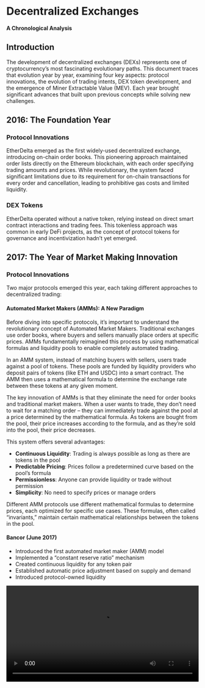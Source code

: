 # Decentralized Exchanges
**A Chronological Analysis**

## Introduction

The development of decentralized exchanges (DEXs) represents one of cryptocurrency's most fascinating evolutionary paths. This document traces that evolution year by year, examining four key aspects: protocol innovations, the evolution of trading intents, DEX token development, and the emergence of Miner Extractable Value (MEV). Each year brought significant advances that built upon previous concepts while solving new challenges.

## 2016: The Foundation Year

### Protocol Innovations
EtherDelta emerged as the first widely-used decentralized exchange, introducing on-chain order books. This pioneering approach maintained order lists directly on the Ethereum blockchain, with each order specifying trading amounts and prices. While revolutionary, the system faced significant limitations due to its requirement for on-chain transactions for every order and cancellation, leading to prohibitive gas costs and limited liquidity.

### DEX Tokens
EtherDelta operated without a native token, relying instead on direct smart contract interactions and trading fees. This tokenless approach was common in early DeFi projects, as the concept of protocol tokens for governance and incentivization hadn't yet emerged.

## 2017: The Year of Market Making Innovation

### Protocol Innovations
Two major protocols emerged this year, each taking different approaches to decentralized trading:

#### Automated Market Makers (AMMs): A New Paradigm

Before diving into specific protocols, it's important to understand the revolutionary concept of Automated Market Makers. Traditional exchanges use order books, where buyers and sellers manually place orders at specific prices. AMMs fundamentally reimagined this process by using mathematical formulas and liquidity pools to enable completely automated trading.

In an AMM system, instead of matching buyers with sellers, users trade against a pool of tokens. These pools are funded by liquidity providers who deposit pairs of tokens (like ETH and USDC) into a smart contract. The AMM then uses a mathematical formula to determine the exchange rate between these tokens at any given moment.

The key innovation of AMMs is that they eliminate the need for order books and traditional market makers. When a user wants to trade, they don't need to wait for a matching order – they can immediately trade against the pool at a price determined by the mathematical formula. As tokens are bought from the pool, their price increases according to the formula, and as they're sold into the pool, their price decreases.

This system offers several advantages:

- **Continuous Liquidity**: Trading is always possible as long as there are tokens in the pool
- **Predictable Pricing**: Prices follow a predetermined curve based on the pool's formula
- **Permissionless**: Anyone can provide liquidity or trade without permission
- **Simplicity**: No need to specify prices or manage orders

Different AMM protocols use different mathematical formulas to determine prices, each optimized for specific use cases. These formulas, often called "invariants," maintain certain mathematical relationships between the tokens in the pool.

#### Bancor (June 2017)

   - Introduced the first automated market maker (AMM) model
   - Implemented a "constant reserve ratio" mechanism
   - Created continuous liquidity for any token pair
   - Established automatic price adjustment based on supply and demand
   - Introduced protocol-owned liquidity

<video width="100%" height="auto" controls>
    <source src="../../animations/media/videos/bancor/480p15/BancorCRRExplainer.mp4" type="video/mp4">
    Your browser does not support the video tag.
</video>

#### 0x Protocol (August 2017)

   - Built upon and improved the order book model
   - Introduced off-chain order relay with on-chain settlement
   - Developed sophisticated filler mechanisms for order execution
   - Enabled cross-platform arbitrage and liquidity provision

<video width="100%" height="auto" controls>
    <source src="../../animations/media/videos/filler/480p15/Fillers.mp4" type="video/mp4">
    Your browser does not support the video tag.
</video>

### DEX Tokens
The year 2017 marked a crucial turning point in DEX tokenomics with the introduction of two influential token models:

Bancor Network Token (BNT) served as the world's first smart token, introducing several important concepts:

![BNT Token Price](../../images/charts/BNT.png)

* Network Hub: BNT functioned as an intermediary currency for all trades within the Bancor network. When users wanted to exchange one token for another, the trade would automatically route through BNT, creating a unified liquidity network.
* Automated Price Discovery: The token worked with Bancor's smart contracts to maintain continuous liquidity and automated price discovery through the constant reserve ratio mechanism.
* Protocol-Owned Liquidity: BNT introduced the concept of protocol-owned liquidity, where the token itself served as a reserve currency backing all trading pairs.
* Price Stability Mechanism: The smart contract automatically adjusted BNT supply based on market demand, attempting to maintain price stability through algorithmic market making.
* Liquidity incentivization: BNT was used for liquidity mining rewards, where liquidity providers would earn BNT tokens for contributing to pools. 

The 0x Protocol Token (ZRX) introduced a different approach focused on governance and coordination:

![0x Token Price](../../images/charts/0x.png)

* Governance Rights: ZRX holders could vote on protocol upgrades, parameter adjustments, and other important protocol decisions, establishing one of the first examples of on-chain governance in DeFi.
* Relayer Fee Payment: The token served as the primary medium for paying trading fees to relayers who facilitated order matching and execution in the 0x ecosystem.
* Staking Incentives: Market makers and relayers could stake ZRX tokens to earn additional protocol fees, creating an economic alignment between network participants.
* Cross-Platform Standardization: ZRX helped standardize trading fees and incentives across different platforms building on the 0x protocol, creating a unified economic model for the ecosystem.

These two token models influenced many subsequent DEX tokens, with projects often adopting and modifying elements from both approaches. The BNT model influenced later automated market maker protocols, while ZRX's governance and fee-sharing approach became a standard feature in many DeFi protocols.

### Trading Intents
The early form of trading intents emerged through 0x v1's order format, which represented one of the first attempts to standardize how trading desires could be expressed on-chain. Each order was composed as a structured message containing specific fields that defined the exact parameters of the trade:

```solidity
struct Order {
    address maker;           // Address creating the order
    address taker;           // Address allowed to fill the order (or 0 for anyone)
    address makerToken;      // Token being offered by the maker
    address takerToken;      // Token being requested by the maker
    uint256 makerTokenAmount;// Amount of maker token being offered
    uint256 takerTokenAmount;// Amount of taker token being requested
    uint256 expirationUnixTimestampSec;  // When the order expires
    uint256 salt;           // Unique number to prevent duplicate orders
}
```

These early orders were signed messages that included several important characteristics:

Order Creation and Signing:

- Makers would construct an order with the above parameters
- The order would be signed using the maker's private key
- The signed order could be shared off-chain through relayers
- The signature proved the maker's intent to trade under these exact conditions

Order Matching Requirements:

- Orders could only be executed exactly as specified
- No partial fills were initially supported
- Price slippage protection was manual through exact amounts
- Orders were strictly bilateral, requiring exact token pair matches

Limitations of this Early Model:

- No flexibility in execution path or price
- Could not adapt to changing market conditions
- Required exact matching of maker and taker amounts
- No support for complex trading strategies or routing

This rigid structure was a direct reflection of how traditional centralized exchanges operated, essentially trying to recreate their order book model in a decentralized way. While limited by today's standards, this format established several important concepts that would influence future intent specifications:

1. Cryptographic Proof of Intent
- Orders were signed messages that proved the maker's desire to trade
- Signatures could be verified on-chain during settlement
- This created a trustless way to express trading desires

2. Off-chain Relay with On-chain Settlement
- Orders could be shared and matched off-chain
- Only successful matches needed on-chain transactions
- This pattern would influence future intent distribution systems

3. Time-Bound Validity
- Orders included expiration timestamps
- This protected makers from stale orders
- Introduced the concept of time-limited intents

4. Permissioned Execution
- Orders could specify allowed takers
- This enabled private order flow
- Laid groundwork for more sophisticated access controls

The limitations of this early intent format would drive innovation in subsequent years, leading to more flexible and sophisticated ways of expressing trading desires. The industry would gradually move away from exact orders toward more abstract expressions of trading intent that could adapt to market conditions and find optimal execution paths.

### Notable Hacks and Security Incidents
The growing popularity of decentralized exchanges in 2017 attracted increasing attention from attackers, culminating in several significant security incidents. The most notable attack occurred in December 2017 when hackers compromised EtherDelta's DNS server. Rather than attempting to breach the smart contracts directly, the attackers created a sophisticated phishing scheme by replacing the legitimate EtherDelta interface with a malicious clone. When users visited what appeared to be the correct website, they were actually interacting with a fake interface designed to harvest their private keys.

The EtherDelta incident proved particularly instructive for the DEX ecosystem. While the underlying smart contracts remained secure throughout the attack, the incident revealed how centralized components like DNS servers and web interfaces could become critical vulnerabilities in otherwise decentralized systems. The attack resulted in significant user losses and demonstrated that security considerations needed to extend beyond smart contract code to encompass the entire user interaction layer.

This incident influenced subsequent DEX development in several ways. First, it highlighted the importance of secure frontend deployment practices. Second, it encouraged the development of multiple independent interfaces for accessing DEX protocols, reducing reliance on any single frontend. Finally, it emphasized the need for better user education about checking contract addresses and verifying transaction details before signing.

## 2018: The Year of Market Making Evolution

### Protocol Innovations

2018 marked a transformative period in DEX development as the industry moved beyond simple order book models to explore more sophisticated market-making mechanisms.

#### Uniswap v1
Hayden Adams introduced Uniswap v1 near the end of 2018, fundamentally changing how decentralized trading could work. The protocol's constant product market maker formula (x * y = k) represented a breakthrough in automated market making. Unlike previous DEXs that tried to replicate traditional order book systems on-chain, Uniswap took a radically different approach. 

The constant product formula created a continuous pricing curve where trades of any size could always execute, with prices automatically adjusting based on the relative quantities of tokens in the pool. This elegant mathematical solution addressed several critical challenges that had plagued earlier DEXs:

First, it dramatically reduced gas costs by eliminating the need to store and update order books on-chain. Every trade required only a simple calculation based on current pool balances. Second, it democratized market making by allowing any user to become a liquidity provider by depositing pairs of tokens. Third, it provided guaranteed liquidity at every price point, eliminating the problem of sparse order books that had made trading on earlier DEXs unreliable.

Notably, Uniswap v1 launched without a protocol token, relying solely on trading fees (0.3%) to incentivize liquidity provision. While this demonstrated that DEXs could operate sustainably without tokens, this design choice would later prove problematic during DeFi Summer in 2020. Without a token-based incentive system, Uniswap found itself vulnerable to competitive liquidity extraction by protocols that could offer additional token rewards. This limitation would eventually lead to the creation of the UNI token, but not before significant liquidity had migrated to competing protocols.

<video width="100%" height="auto" controls>
    <source src="../../animations/media/videos/univ1/480p15/ConstantProductExplainer.mp4" type="video/mp4">
    Your browser does not support the video tag.
</video>

#### Kyber Network
Early 2018 saw the mainnet launch of Kyber Network, which introduced a novel reserve system for on-chain liquidity. Instead of using a single market-making mechanism, Kyber allowed different entities to create specialized reserve smart contracts, each implementing its own pricing strategy. This flexibility enabled professional market makers to use sophisticated pricing models while still allowing automated market making through simpler strategies.

The Kyber Network Crystal (KNC) token played a central role in the protocol's operations. Market makers needed to maintain KNC deposits to operate reserves, creating natural demand. The protocol also implemented a fee-sharing mechanism where trading fees were used to buy and burn KNC, creating deflationary pressure. This token model demonstrated how protocol tokens could align incentives between traders, market makers, and token holders.

![KNC Token Performance](../../images/charts/KNC.png)

#### IDEX
IDEX gained significant traction in 2018 with its hybrid approach to decentralized trading. While maintaining on-chain settlement for security, IDEX used off-chain order matching to improve throughput and user experience. The IDEX token implemented a staking mechanism where node operators had to stake tokens to participate in transaction processing, with stakers receiving a portion of trading fees. This created a direct link between protocol success and token holder rewards, while also providing security through potential stake slashing for misbehavior.

![IDEX Token Performance](../../images/charts/IDEX.png)

### Trading Intents Evolution

In 2018, several protocols pushed forward the evolution of trading intents, moving beyond the basic limit orders that characterized early DEXs.

0x Protocol led many of these innovations through their v2 release. They introduced meta-transactions, which they called "forwarding contracts." These contracts allowed users to delegate their transaction execution to third parties who would cover gas costs. This was particularly significant because gas costs were a major barrier to DEX adoption at the time. When a user wanted to make a trade but didn't have ETH for gas, relayers could execute the trade on their behalf and either build the gas cost into the trade or charge a separate fee.

Radar Relay, building on the 0x Protocol, pioneered more sophisticated order types. They introduced the concept of partial fill orders with minimum execution quantities. This meant traders could specify that they wanted to buy 1000 tokens but would accept as few as 100 tokens in a single fill. This flexibility was important for large orders that might need to be filled across multiple trades.

Kyber Network contributed to intent evolution through their reserve system. Their architecture allowed for conditional execution based on external price feeds. Market makers running Kyber reserves could implement sophisticated pricing strategies that took into account data from various oracles, enabling more dynamic and market-responsive trading.

The concept of Time-Weighted Average Price (TWAP) orders began to emerge through early experiments on IDEX. While not fully automated TWAP execution as we know it today, IDEX introduced the ability to spread large orders over time through their hybrid order book system. This helped traders minimize their price impact by breaking up large trades into smaller pieces.

Multi-hop trades across different liquidity pools were first implemented by Bancor through their Smart Token system. Because every token in their network was connected through BNT, traders could execute trades between any two tokens by routing through BNT. This was an early predecessor to the automated routing systems that would become common in later years.

These innovations in trading intents were significant because they showed how DEXs could move beyond simply replicating centralized exchange functionality and start offering new types of trading experiences that were uniquely enabled by blockchain technology. The ability to express more sophisticated trading intents also laid important groundwork for the intent-based systems that would emerge in later years.

### Academic Foundations
2018 marked the beginning of serious academic research into DEX design. Researchers began analyzing the mathematical properties of different market-making approaches, producing formal proofs about their behavior and limitations. This research proved crucial for future innovations, particularly in understanding how different pricing curves could be optimized for specific use cases.

### Early MEV Awareness
While the term "MEV" (Miner Extractable Value) hadn't yet been coined, 2018 saw the first systematic exploitation of transaction ordering on decentralized exchanges. These early patterns emerged as traders began to understand how the deterministic nature of AMMs could be used for profit.

The first widely recognized form of exploitation came through what we now call sandwich attacks. Traders discovered they could maximize profits by placing two transactions: one immediately before and one immediately after a target transaction. Here's how it worked: when they observed a large trade pending in the mempool, they would:

1. Place a trade in the same direction as the target trade, pushing the price in that direction
2. Let the target transaction execute at the worse price
3. Reverse their position after the target trade, profiting from the price movement

This pattern was particularly effective on Uniswap v1 because of its constant product formula. The formula's deterministic nature meant attackers could precisely calculate their potential profit before executing the sandwich attack. Furthermore, the lack of slippage protection in many early trading contracts made users particularly vulnerable.

Beyond sandwich attacks, traders also began to understand how they could extract value through back-running - placing their transactions immediately after others to profit from the information contained in those transactions. For instance, if someone made a profitable arbitrage trade, others could copy that trade in the same block by paying higher gas fees.

Gas price auctions emerged as an important mechanic during this period. Traders began engaging in "gas wars," repeatedly outbidding each other with higher gas prices to ensure their transactions would be included before others. This revealed how miners (now validators) could extract value simply by ordering transactions in their blocks.

The community's response to these early exploits was mixed. Some viewed them as a natural part of an efficient market, while others saw them as a form of front-running that needed to be addressed. This debate would later influence the development of various MEV protection mechanisms.

Researchers at Cornell Tech and other institutions began studying these phenomena in 2018, though their work wouldn't be published until later. They started developing formal models to understand how much value could be extracted through transaction ordering, laying the groundwork for what would later be termed MEV.
These early experiences with transaction ordering exploitation had several lasting impacts on DEX design:

1. Development of slippage protection mechanisms became standard
2. Increased focus on transaction privacy and ordering fairness
3. Recognition that miners/validators were becoming critical actors in the DEX ecosystem
4. Understanding that economic incentives needed to account for these new forms of value extraction

This emerging awareness of MEV-like behaviors in 2018 was crucial because it helped the DeFi community understand that transaction ordering wasn't just a technical consideration - it was fundamentally an economic and game theoretic challenge that would need innovative solutions.

### Hacks
The most significant security breach of 2018 occurred in July when Bancor suffered a $23.5 million hack. Attackers managed to compromise a wallet with smart contract upgrade privileges, demonstrating how administrative functions intended for protocol maintenance could become attack vectors. The incident gained particular attention when Bancor used their admin controls to freeze $10 million worth of stolen BNT tokens.

The Bancor hack sparked intense debate within the cryptocurrency community about the true nature of decentralization. The protocol's ability to freeze tokens, while preventing further losses, suggested a degree of centralized control that many viewed as contradicting fundamental DeFi principles. This tension between security and decentralization would influence future protocol designs, leading to more sophisticated governance and upgrade mechanisms.

Throughout 2018, several smaller but noteworthy security incidents occurred involving malicious token contracts. Attackers created tokens with manipulated transfer functions that could exploit assumptions in DEX smart contracts. These incidents highlighted the need for robust token integration standards and more thorough security checks when interacting with arbitrary tokens.

#### Security Lessons Learned
The security incidents of 2018 taught several crucial lessons that would shape future DEX development:

1. Administrative Functions: Upgrade mechanisms and admin privileges needed to be carefully designed with robust access controls, time locks, and multi-signature requirements.

2. Token Integration: DEXs needed to implement comprehensive safety checks when interacting with arbitrary tokens, leading to the development of more sophisticated token standards and security practices.

3. Centralization Risks: The balance between maintaining protocol security and achieving true decentralization emerged as a fundamental challenge in DEX design.

4. Smart Contract Simplicity: The relative security of simple, focused smart contracts compared to more complex systems encouraged a "security through simplicity" approach in early protocol design.

The security challenges faced during this period laid important groundwork for the more sophisticated security practices that would emerge as DeFi grew more complex in subsequent years.

Let me write a comprehensive section about 2019, which was a year of refinement and preparation for the DeFi explosion that would follow.

## 2019: The Year of Infrastructure Development

### Protocol Innovation

2019 saw DEX protocols focusing on improving infrastructure and solving fundamental technical challenges. Uniswap v1's success had demonstrated the viability of AMMs, leading other protocols to experiment with variations on this model.

dYdX launched their perpetual trading protocol, introducing a significant innovation in DEX design. Unlike spot trading DEXs, dYdX implemented an off-chain order book with on-chain settlement specifically designed for margin trading and perpetual futures. Their protocol used a hybrid approach where orders were matched off-chain but all positions, collateral, and settlements remained fully on-chain.

Loopring introduced zkRollup technology for DEX scaling, becoming one of the first protocols to implement zero-knowledge proofs for trading. This allowed them to move computation off-chain while maintaining security through cryptographic proofs, significantly increasing potential throughput and reducing gas costs.

### Trading Intents Evolution

Trading intents became more sophisticated in 2019 as protocols began implementing more complex order types. dYdX introduced stop-loss and take-profit orders for their perpetual trading platform, marking the first time these traditional trading tools were available in a decentralized environment.

Loopring's v3 protocol introduced request batching, where multiple trading intents could be combined into a single settlement. This not only improved efficiency but also provided better protection against front-running by making it harder to identify individual trades within a batch.

The 0x protocol continued evolving their order format, introducing conditional orders that could execute based on price feeds and other on-chain data. This laid important groundwork for the more sophisticated intent-based systems that would emerge in later years.

### MEV Evolution

2019 was the year when MEV began to be understood as a systemic issue rather than just isolated incidents. Researchers at Cornell Tech and IC3 started formal analysis of what they termed "front-running as a service," documenting how miners could extract value by reordering transactions.

Phil Daian and his colleagues published their seminal paper "Flash Boys 2.0," which formally introduced the concept of Miner Extractable Value. This research demonstrated how blockchain mechanics could be exploited for profit and showed that these opportunities were inherent to how blockchains ordered transactions.

In response, protocols began implementing various MEV protection mechanisms. Loopring's zkRollup implementation provided some natural MEV protection through transaction batching, while other protocols experimented with commit-reveal schemes to hide trading information.

### Token Evolution

2019 saw experiments with more sophisticated token models as protocols tried to create sustainable economics. Loopring's LRC token introduced a novel staking mechanism where protocol fees were distributed to stakers, creating a direct link between protocol usage and token value.

Synthetix, while not strictly a DEX, introduced innovative token economics that would influence later DEX designs. Their SNX staking model, where stakers earned trading fees but had to maintain collateral ratios, demonstrated how token mechanics could create aligned incentives for protocol stability.

### Notable Hacks and Security Incidents

While 2019 saw fewer dramatic hacks than previous years, several significant security incidents occurred. The most notable was the bZx flash loan incident, where attackers exploited price oracle vulnerabilities to manipulate trading prices. While the monetary loss was relatively small, this incident previewed the flash loan attacks that would become more common in subsequent years.

Synthetix experienced a critical vulnerability in June 2019 when a trading bot exploited a price feed error to generate over $1 billion in paper profits. While Synthetix worked with the bot operator to reverse the trades, this incident highlighted the importance of robust price oracle systems in DEX design.

The relative scarcity of major hacks in 2019 likely resulted from increased focus on security and audit practices. Protocols began implementing more thorough testing procedures and longer audit periods before deployment. Additionally, bug bounty programs became more common, with protocols actively incentivizing security researchers to find vulnerabilities before they could be exploited.

## 2020: The Year of Specialized Solutions

### Protocol Innovations
This year saw multiple significant protocol launches:

1. Uniswap v2:
   - Added price oracles
   - Introduced flash swap functionality
   - Improved gas efficiency
   - Better token decimal handling
   - Implemented protocol fee mechanisms

2. Curve Finance:
   - Introduced the StableSwap formula
   - Optimized for similar-valued tokens
   - Achieved extremely efficient stablecoin trading
   - Pioneered vote-escrow tokenomics

3. Balancer:
   - Enabled multiple tokens in single pools
   - Introduced customizable token weights
   - Implemented dynamic fee adjustment
   - Created portfolio rebalancing functionality

### DEX Tokens
Vote-escrow tokenomics emerged through Curve's veCRV model, which would become a standard across DeFi. This introduced:
- Time-weighted governance rights
- Enhanced fee sharing mechanisms
- Liquidity mining incentives
- Protocol-owned liquidity concepts

### Trading Intents
Proto-intents emerged during this period:
- Abstract trade specifications
- Multi-hop execution capabilities
- Price-aware routing
- Early MEV protection mechanisms

### MEV Evolution
The concept of MEV became more widely recognized, leading to:
- Increased awareness of frontrunning risks
- Development of basic MEV protection mechanisms
- Emergence of MEV extraction tools
- Growing focus on fair ordering solutions

## 2021: The Capital Efficiency Revolution

### Protocol Innovations
Uniswap v3 transformed the space with concentrated liquidity:
- Custom price ranges for liquidity provision
- Significantly higher capital efficiency
- Multiple fee tiers
- Advanced oracle functionality
- Non-fungible liquidity positions

### MEV Evolution
MEV awareness and solutions matured:
- Development of flashbots
- Emergence of MEV-aware designs
- Implementation of protected transaction pools
- Growing sophistication of MEV extraction

## 2022: The Year of Accessibility and Cross-Chain Innovation

### Protocol Innovations
Trader Joe's Liquidity Book simplified concentrated liquidity:
- Discrete bins for liquidity provision
- More predictable fee generation
- Simplified position management
- Enhanced gas efficiency
- Unified liquidity ranges

### Trading Intents
Modern intents emerged:
- High-level trade objectives
- Solver-based execution
- Cross-chain awareness
- Unified liquidity access

### MEV Evolution
Cross-chain MEV emerged:
- Multi-chain extraction opportunities
- Cross-chain arbitrage development
- Specialized MEV infrastructure
- Enhanced protection mechanisms

## 2023: The Year of Optimization

### Protocol Innovations
Carbon introduced logarithmic market making:
- Logarithmic pricing curves
- Asset-specific optimization
- Better volatility handling
- More efficient capital usage
- Dynamic curve adjustment

### Cross-Chain Integration
The space evolved beyond single-chain solutions:
- Cross-chain liquidity bridges
- Unified liquidity pools
- Chain-specific adaptations
- Hybrid liquidity models

### MEV Evolution
MEV solutions became more sophisticated:
- Intent-centric MEV protection
- Cross-chain MEV mitigation
- Advanced orderflow auctions
- Democratic MEV distribution

## Conclusion

The evolution of DEXs from 2016 to 2023 shows a remarkable progression from simple on-chain order books to sophisticated, multi-chain market-making systems. Each year brought significant innovations across protocol design, trading intents, tokenomics, and MEV handling. This evolution hasn't been linear - different approaches emerged to solve different problems, and older models haven't been entirely replaced. Instead, we've seen a diversification of solutions, each optimized for specific use cases and requirements.

The future of DEX design will likely continue to see specialized solutions emerge alongside improvements to existing models, with a growing emphasis on cross-chain interoperability and ecosystem-specific optimization. As the space matures, we can expect to see continued innovation in capital efficiency, user experience, and sustainable tokenomics models.